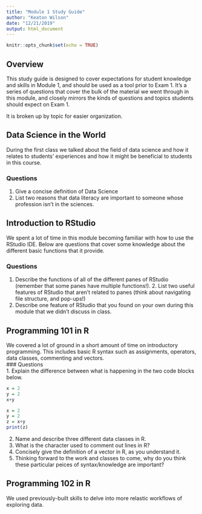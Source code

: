 ```yaml
---
title: "Module 1 Study Guide"
author: "Keaton Wilson"
date: "12/21/2019"
output: html_document
---
```


```r
knitr::opts_chunk$set(echo = TRUE)
```

## Overview
This study guide is designed to cover expectations for student knowledge and skills in Module 1, and should be used as a tool prior to Exam 1. It's a series of questions that cover the bulk of the material we went through in this module, and closely mirrors the kinds of questions and topics students should expect on Exam 1.  

It is broken up by topic for easier organization. 

## Data Science in the World  
During the first class we talked about the field of data science and how it relates to students' experiences and how it might be beneficial to students in this course.  

### Questions  
1. Give a concise definition of Data Science
2. List two reasons that data literacy are important to someone whose profession isn't in the sciences. 

## Introduction to RStudio  
We spent a lot of time in this module becoming familiar with how to use the RStudio IDE. Below are questions that cover some knowledge about the different basic functions that it provide.  

### Questions  
1. Describe the functions of all of the different panes of RStudio (remember that some panes have multiple functions!).  2. List two useful features of RStudio that aren't related to panes (think about navigating file structure, and pop-ups!)  
3. Describe one feature of RStudio that you found on your own during this module that we didn't discuss in class.  

## Programming 101 in R  
We covered a lot of ground in a short amount of time on introductory programming. This includes basic R syntax such as assignments, operators, data classes, commenting and vectors.  
### Questions  
1. Explain the difference between what is happening in the two code blocks below.   
```r
x = 2
y = 2
x+y
```
```r
x = 2
y = 2
z = x+y
print(z)
```

2. Name and describe three different data classes in R.  
3. What is the character used to comment out lines in R?
4. Concisely give the definition of a vector in R, as you understand it. 
5. Thinking forward to the work and classes to come, why do you think these particular peices of syntax/knowledge are important?  

## Programming 102 in R  
We used previously-built skills to delve into more relastic workflows of exploring data. 